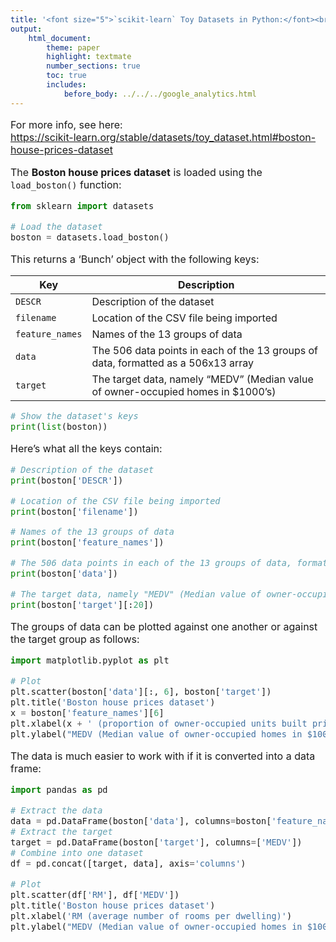 ```yaml
---
title: '<font size="5">`scikit-learn` Toy Datasets in Python:</font><br>Boston house prices dataset'
output:
    html_document:
        theme: paper
        highlight: textmate
        number_sections: true
        toc: true
        includes:
            before_body: ../../../google_analytics.html
---
```


<font size="3">

For more info, see here:  
[https://scikit-learn.org/stable/datasets/toy_dataset.html#boston-house-prices-dataset](https://scikit-learn.org/stable/datasets/toy_dataset.html#boston-house-prices-dataset){target="_blank"}

The **Boston house prices dataset** is loaded using the `load_boston()` function:

```python
from sklearn import datasets

# Load the dataset
boston = datasets.load_boston()
```

This returns a 'Bunch' object with the following keys:

| Key | Description |
|-----|-------------------------------------------------------------|
| `DESCR` | Description of the dataset |
| `filename` | Location of the CSV file being imported |
| `feature_names` | Names of the 13 groups of data |
| `data` | The 506 data points in each of the 13 groups of data, formatted as a 506x13 array |
| `target` | The target data, namely "MEDV" (Median value of owner-occupied homes in $1000’s) |

```python
# Show the dataset's keys
print(list(boston))
```

Here's what all the keys contain:

```python
# Description of the dataset
print(boston['DESCR'])
```

```python
# Location of the CSV file being imported
print(boston['filename'])
```

```python
# Names of the 13 groups of data
print(boston['feature_names'])
```

```python
# The 506 data points in each of the 13 groups of data, formatted as a 506x13 array
print(boston['data'])
```

```python
# The target data, namely "MEDV" (Median value of owner-occupied homes in $1000’s)
print(boston['target'][:20])
```

The groups of data can be plotted against one another or against the target
group as follows:

```python
import matplotlib.pyplot as plt

# Plot
plt.scatter(boston['data'][:, 6], boston['target'])
plt.title('Boston house prices dataset')
x = boston['feature_names'][6]
plt.xlabel(x + ' (proportion of owner-occupied units built prior to 1940)')
plt.ylabel("MEDV (Median value of owner-occupied homes in $1000's)")
```

The data is much easier to work with if it is converted into a data frame:

```python
import pandas as pd

# Extract the data
data = pd.DataFrame(boston['data'], columns=boston['feature_names'])
# Extract the target
target = pd.DataFrame(boston['target'], columns=['MEDV'])
# Combine into one dataset
df = pd.concat([target, data], axis='columns')

# Plot
plt.scatter(df['RM'], df['MEDV'])
plt.title('Boston house prices dataset')
plt.xlabel('RM (average number of rooms per dwelling)')
plt.ylabel("MEDV (Median value of owner-occupied homes in $1000's)")
```

</font>
